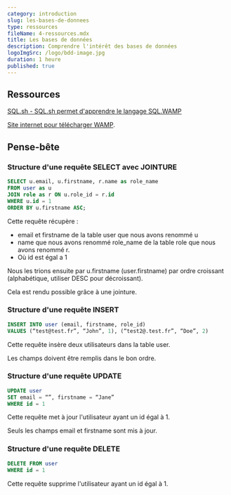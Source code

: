 ```yaml
---
category: introduction
slug: les-bases-de-donnees
type: ressources
fileName: 4-ressources.mdx
title: Les bases de données
description: Comprendre l'intérêt des bases de données
logoImgSrc: /logo/bdd-image.jpg
duration: 1 heure
published: true
---
```




## Ressources

[SQL.sh - SQL.sh permet d'apprendre le langage SQL.WAMP](https://sql.sh/)

[Site internet pour télécharger WAMP](https://wampserver.aviatechno.net/).




## Pense-bête

### Structure d'une requête SELECT avec JOINTURE
```sql
SELECT u.email, u.firstname, r.name as role_name
FROM user as u
JOIN role as r ON u.role_id = r.id
WHERE u.id = 1
ORDER BY u.firstname ASC;
```

Cette requête récupère :

- email et firstname de la table user que nous avons renommé u
- name que nous avons renommé role_name de la table role que nous avons renommé r.
- Où id est égal a 1

Nous les trions ensuite par u.firstname (user.firstname) par ordre croissant (alphabétique, utiliser DESC pour décroissant).

Cela est rendu possible grâce à une jointure.




### Structure d'une requête INSERT
```sql
INSERT INTO user (email, firstname, role_id)
VALUES (“test@test.fr”, “John”, 1), (“test2@.test.fr”, “Doe”, 2)
```
Cette requête insère deux utilisateurs dans la table user.

Les champs doivent être remplis dans le bon ordre.



### Structure d'une requête UPDATE
```sql
UPDATE user
SET email = “”, firstname = “Jane”
WHERE id = 1
```
Cette requête met à jour l'utilisateur ayant un id égal à 1.

Seuls les champs email et firstname sont mis à jour.



### Structure d'une requête DELETE
```sql
DELETE FROM user
WHERE id = 1
```
Cette requête supprime l'utilisateur ayant un id égal à 1.
